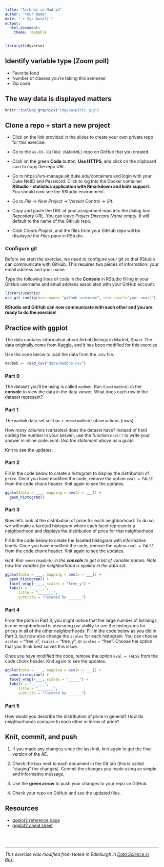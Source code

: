 ```yaml
---
title: "Airbnbs in Madrid"
author: "Your Name"
date: "`r Sys.Date()`"
output: 
  html_document:
    theme: readable
---
```


```r
library(tidyverse)
```


## Identify variable type (Zoom poll)

- Favorite food
- Number of classes you're taking this semester
- Zip code

## The way data is displayed matters

```r
knitr::include_graphics("img/barplots.jpg")
```


## Clone a repo + start a new project

- Click on the link provided in the slides to create your own private repo for this exercise.

- Go to the `ae-03-[GITHUB USERNAME]` repo on GitHub that you created

- Click on the green **Code** button, **Use HTTPS**, and click on the clipboard icon to copy the repo URL.

- Go to https://vm-manage.oit.duke.edu/containers and login with your Duke NetID and Password. Click to log into the Docker container **RStudio -  statistics application with Rmarkdown and knitr support**. You should now see the RStudio environment. 

- Go to *File* ->  *New Project* -> *Version Control* -> *Git*. 

- Copy and paste the URL of your assignment repo into the dialog box *Repository URL*. You can leave *Project Directory Name* empty. It will default to the name of the GitHub repo.

- Click *Create Project*, and the files from your GitHub repo will be displayed the *Files* pane in RStudio. 

### Configure git

Before we start the exercise, we need to configure your git so that RStudio can communicate with GitHub. This requires two pieces of information: your email address and your name.

Type the following lines of code in the **Console** in RStudio filling in your GitHub username and email address associated with your GitHub account.

```r
library(usethis)
use_git_config(user.name= "github username", user.email="your email")
```

**RStudio and GitHub can now communicate with each other and you are ready to do the exercise!**

## Practice with ggplot

The data contains information about Airbnb listings in Madrid, Spain. The data originally come from [Kaggle](https://www.kaggle.com/thoroc/edinburgh-inside-airbnb/version/2), and it has been modified for this exercise. 

Use the code below to load the data from the .csv file. 

```r
madbnb <- read_csv("data/madbnb.csv")
```

### Part 0

The dataset you’ll be using is called `madbnb`. Run `View(madbnb)` in the **console** to view the data in the data viewer. What does each row in the dataset represent?

### Part 1

The `madbnb` data set set has `r nrow(madbnb)` observations (rows).

How many columns (variables) does the dataset have? Instead of hard coding the number in your answer, use the function `ncol()` to write your answer in inline code. *Hint: Use the statement above as a guide.*

Knit to see the updates.

### Part 2

Fill in the code below to create a histogram to display the distribution of `price`.  Once you have modified the code, remove the option `eval = FALSE` from the code chunk header. Knit again to see the updates.

```r
ggplot(data = ___, mapping = aes(x = ___)) +
  geom_histogram()
```


### Part 3

Now let's look at the distribution of price for each neighborhood. To do so, we will make a faceted histogram where each facet represents a neighborhood and displays the distribution of price for that neighborhood.

Fill in the code below to create the faceted histogram with informative labels. Once you have modified the code, remove the option `eval = FALSE` from the code chunk header. Knit again to see the updates.

*Hint: Run `names(madbnb)` in the <b>console</b> to get a list of variable names. Note how the variable for neighborhood is spelled in the data set.*

```r
ggplot(data = ___, mapping = aes(x = ___)) +
  geom_histogram() +
  facet_wrap(~___, scales = "free_y") +
  labs(x = "______", 
      title = "_______", 
      subtitle = "Faceted by ______")
```

### Part 4

From the plots in Part 3, you might notice that the large number of listinings in one neighborhood is obscuring our ability to see the histograms for prices in all of the other neighborhoods. Fill in the code below as you did in Part 3, but now also change the `scales` for each histogram. You can choose `scales` = "free_x", `scales` = "free_y", or `scales` = "free". Choose the option that you think best solves this issue.

Once you have modified the code, remove the option `eval = FALSE` from the code chunk header. Knit again to see the updates.

```r
ggplot(data = ___, mapping = aes(x = ___)) +
  geom_histogram() +
  facet_wrap(~___, scales = "_____") +
  labs(x = "______", 
      title = "_______", 
      subtitle = "Faceted by ______")
```

### Part 5

How would you describe the distribution of price in general? How do neighborhoods compare to each other in terms of price?

## Knit, commit, and push

1. If you made any changes since the last knit, knit again to get the final version of the AE. 

2. Check the box next to each document in the Git tab (this is called "staging" the changes).  Commit the changes you made using an simple and informative message.

2. Use the **green arrow** to push your changes to your repo on GitHub.

3. Check your repo on GitHub and see the updated files.

## Resources 

- [ggplot2 reference page](https://ggplot2.tidyverse.org/reference/geom_histogram.html) 
- [ggplot2 cheat sheet](https://rstudio.com/wp-content/uploads/2015/03/ggplot2-cheatsheet.pdf)


<br><br>

<hr> 

*This exercise was modified from Hotels in Edinburgh in [Data Science in Box](https://datasciencebox.org/).*
